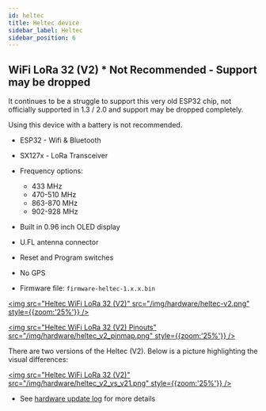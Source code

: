 ```yaml
---
id: heltec
title: Heltec device
sidebar_label: Heltec
sidebar_position: 6
---
```


## WiFi LoRa 32 (V2) * Not Recommended - Support may be dropped

It continues to be a struggle to support this very old ESP32 chip, not officially supported in 1.3 / 2.0 and support may be dropped completely.

Using this device with a battery is not recommended.

- ESP32 - Wifi & Bluetooth
- SX127x - LoRa Transceiver
- Frequency options:
  - 433 MHz
  - 470-510 MHz
  - 863-870 MHz
  - 902-928 MHz
- Built in 0.96 inch OLED display
- U.FL antenna connector
- Reset and Program switches
- No GPS

- Firmware file: `firmware-heltec-1.x.x.bin`

[<img src="Heltec WiFi LoRa 32 (V2)" src="/img/hardware/heltec-v2.png" style={{zoom:'25%'}} />](/img/hardware/heltec-v2.png)

[<img src="Heltec WiFi LoRa 32 (V2) Pinouts" src="/img/hardware/heltec_v2_pinmap.png" style={{zoom:'25%'}} />](/img/hardware/heltec_v2_pinmap.png)

There are two versions of the Heltec (V2). Below is a picture highlighting the visual differences:

[<img src="Heltec WiFi LoRa 32 (V2)" src="/img/hardware/heltec_v2_vs_v21.png" style={{zoom:'25%'}} />](/img/hardware/heltec_v2_vs_v21.png)

- See [hardware update log](https://docs.heltec.org/en/node/esp32/dev-board/hardware_update_log.html) for more details
